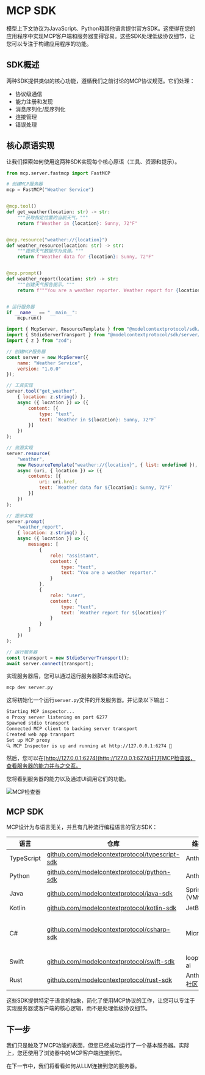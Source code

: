 # MCP SDK

模型上下文协议为JavaScript、Python和其他语言提供官方SDK。这使得在您的应用程序中实现MCP客户端和服务器变得容易。这些SDK处理低级协议细节，让您可以专注于构建应用程序的功能。

## SDK概述

两种SDK提供类似的核心功能，遵循我们之前讨论的MCP协议规范。它们处理：

- 协议级通信
- 能力注册和发现
- 消息序列化/反序列化
- 连接管理
- 错误处理

## 核心原语实现

让我们探索如何使用这两种SDK实现每个核心原语（工具、资源和提示）。

<hfoptions id="server-implementation">
<hfoption id="python">

<Youtube id="exzrb5QNUis" />

```python
from mcp.server.fastmcp import FastMCP

# 创建MCP服务器
mcp = FastMCP("Weather Service")


@mcp.tool()
def get_weather(location: str) -> str:
    """获取指定位置的当前天气。"""
    return f"Weather in {location}: Sunny, 72°F"


@mcp.resource("weather://{location}")
def weather_resource(location: str) -> str:
    """提供天气数据作为资源。"""
    return f"Weather data for {location}: Sunny, 72°F"


@mcp.prompt()
def weather_report(location: str) -> str:
    """创建天气报告提示。"""
    return f"""You are a weather reporter. Weather report for {location}?"""


# 运行服务器
if __name__ == "__main__":
    mcp.run()

```

</hfoption>
<hfoption id="javascript">

```javascript
import { McpServer, ResourceTemplate } from "@modelcontextprotocol/sdk/server/mcp.js";
import { StdioServerTransport } from "@modelcontextprotocol/sdk/server/stdio.js";
import { z } from "zod";

// 创建MCP服务器
const server = new McpServer({
    name: "Weather Service",
    version: "1.0.0"
});

// 工具实现
server.tool("get_weather",
    { location: z.string() },
    async ({ location }) => ({
        content: [{
            type: "text",
            text: `Weather in ${location}: Sunny, 72°F`
        }]
    })
);

// 资源实现
server.resource(
    "weather",
    new ResourceTemplate("weather://{location}", { list: undefined }),
    async (uri, { location }) => ({
        contents: [{
            uri: uri.href,
            text: `Weather data for ${location}: Sunny, 72°F`
        }]
    })
);

// 提示实现
server.prompt(
    "weather_report",
    { location: z.string() },
    async ({ location }) => ({
        messages: [
            {
                role: "assistant",
                content: {
                    type: "text",
                    text: "You are a weather reporter."
                }
            },
            {
                role: "user",
                content: {
                    type: "text",
                    text: `Weather report for ${location}?`
                }
            }
        ]
    })
);

// 运行服务器
const transport = new StdioServerTransport();
await server.connect(transport);
```

</hfoption>
</hfoptions>

实现服务器后，您可以通过运行服务器脚本来启动它。

```bash
mcp dev server.py
```

这将初始化一个运行`server.py`文件的开发服务器。并记录以下输出：

```bash
Starting MCP inspector...
⚙️ Proxy server listening on port 6277
Spawned stdio transport
Connected MCP client to backing server transport
Created web app transport
Set up MCP proxy
🔍 MCP Inspector is up and running at http://127.0.0.1:6274 🚀
```

然后，您可以在[http://127.0.0.1:6274](http://127.0.0.1:6274)打开MCP检查器，查看服务器的能力并与之交互。

您将看到服务器的能力以及通过UI调用它们的功能。

![MCP检查器](https://huggingface.co/datasets/mcp-course/images/resolve/main/unit1/6.png)

## MCP SDK

MCP设计为与语言无关，并且有几种流行编程语言的官方SDK：

| 语言 | 仓库 | 维护者 | 状态 |
|----------|------------|---------------|--------|
| TypeScript | [github.com/modelcontextprotocol/typescript-sdk](https://github.com/modelcontextprotocol/typescript-sdk) | Anthropic | 活跃 |
| Python | [github.com/modelcontextprotocol/python-sdk](https://github.com/modelcontextprotocol/python-sdk) | Anthropic | 活跃 |
| Java | [github.com/modelcontextprotocol/java-sdk](https://github.com/modelcontextprotocol/java-sdk) | Spring AI (VMware) | 活跃 |
| Kotlin | [github.com/modelcontextprotocol/kotlin-sdk](https://github.com/modelcontextprotocol/kotlin-sdk) | JetBrains | 活跃 |
| C# | [github.com/modelcontextprotocol/csharp-sdk](https://github.com/modelcontextprotocol/csharp-sdk) | Microsoft | 活跃（预览版） |
| Swift | [github.com/modelcontextprotocol/swift-sdk](https://github.com/modelcontextprotocol/swift-sdk) | loopwork-ai | 活跃 |
| Rust | [github.com/modelcontextprotocol/rust-sdk](https://github.com/modelcontextprotocol/rust-sdk) | Anthropic/社区 | 活跃 |

这些SDK提供特定于语言的抽象，简化了使用MCP协议的工作，让您可以专注于实现服务器或客户端的核心逻辑，而不是处理低级协议细节。

## 下一步

我们只是触及了MCP功能的表面，但您已经成功运行了一个基本服务器。实际上，您还使用了浏览器中的MCP客户端连接到它。

在下一节中，我们将看看如何从LLM连接到您的服务器。 